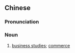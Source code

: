 {{also|商学}}
==Chinese==
{{zh-forms|s=商学}}

===Pronunciation===
{{zh-pron
|m=shāngxué
|c=soeng1 hok6
|cat=n
}}

===Noun===
{{zh-noun}}

# [[business studies]]; [[commerce]]